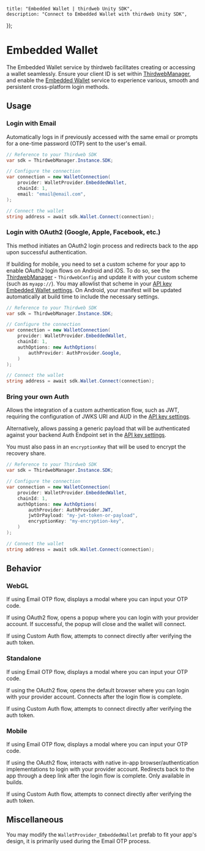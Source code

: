 
	title: "Embedded Wallet | thirdweb Unity SDK",
	description: "Connect to Embedded Wallet with thirdweb Unity SDK",
});

# Embedded Wallet

The Embedded Wallet service by thirdweb facilitates creating or accessing a wallet seamlessly. Ensure your client ID is set within [ThirdwebManager](/unity/thirdwebmanager), and enable the [Embedded Wallet](/connect/embedded-wallet/overview) service to experience various, smooth and persistent cross-platform login methods.

## Usage

### Login with Email

Automatically logs in if previously accessed with the same email or prompts for a one-time password (OTP) sent to the user's email.

```csharp
// Reference to your Thirdweb SDK
var sdk = ThirdwebManager.Instance.SDK;

// Configure the connection
var connection = new WalletConnection(
    provider: WalletProvider.EmbeddedWallet,
    chainId: 1,
    email: "email@email.com",
);

// Connect the wallet
string address = await sdk.Wallet.Connect(connection);
```

### Login with OAuth2 (Google, Apple, Facebook, etc.)

This method initiates an OAuth2 login process and redirects back to the app upon successful authentication.

If building for mobile, you need to set a custom scheme for your app to enable OAuth2 login flows on Android and iOS.
To do so, see the [ThirdwebManager](/unity/thirdwebmanager) - `ThirdwebConfig` and update it with your custom scheme (such as `myapp://`).
You may allowlist that scheme in your [API key Embedded Wallet settings](https://thirdweb.com/create-api-key). On Android, your manifest will be updated automatically at build time to include the necessary settings.

```csharp
// Reference to your Thirdweb SDK
var sdk = ThirdwebManager.Instance.SDK;

// Configure the connection
var connection = new WalletConnection(
    provider: WalletProvider.EmbeddedWallet,
    chainId: 1,
    authOptions: new AuthOptions(
        authProvider: AuthProvider.Google,
    )
);

// Connect the wallet
string address = await sdk.Wallet.Connect(connection);
```

### Bring your own Auth

Allows the integration of a custom authentication flow, such as JWT, requiring the configuration of JWKS URI and AUD in the [API key settings](https://thirdweb.com/create-api-key).

Alternatively, allows passing a generic payload that will be authenticated against your backend Auth Endpoint set in the [API key settings](https://thirdweb.com/create-api-key).

You must also pass in an `encryptionKey` that will be used to encrypt the recovery share.

<DocImage src={ewsSettings} />

```csharp
// Reference to your Thirdweb SDK
var sdk = ThirdwebManager.Instance.SDK;

// Configure the connection
var connection = new WalletConnection(
    provider: WalletProvider.EmbeddedWallet,
    chainId: 1,
    authOptions: new AuthOptions(
        authProvider: AuthProvider.JWT,
        jwtOrPayload: "my-jwt-token-or-payload",
        encryptionKey: "my-encryption-key",
    )
);

// Connect the wallet
string address = await sdk.Wallet.Connect(connection);
```

## Behavior

### WebGL

If using Email OTP flow, displays a modal where you can input your OTP code.

If using OAuth2 flow, opens a popup where you can login with your provider account. If successful, the popup will close and the wallet will connect.

If using Custom Auth flow, attempts to connect directly after verifying the auth token.

### Standalone

If using Email OTP flow, displays a modal where you can input your OTP code.

If using the OAuth2 flow, opens the default browser where you can login with your provider account. Connects after the login flow is complete.

If using Custom Auth flow, attempts to connect directly after verifying the auth token.

### Mobile

If using Email OTP flow, displays a modal where you can input your OTP code.

If using the OAuth2 flow, interacts with native in-app browser/authentication implementations to login with your provider account. Redirects back to the app through a deep link after the login flow is complete. Only available in builds.

If using Custom Auth flow, attempts to connect directly after verifying the auth token.

## Miscellaneous

You may modify the `WalletProvider_EmbeddedWallet` prefab to fit your app's design, it is primarily used during the Email OTP process.
